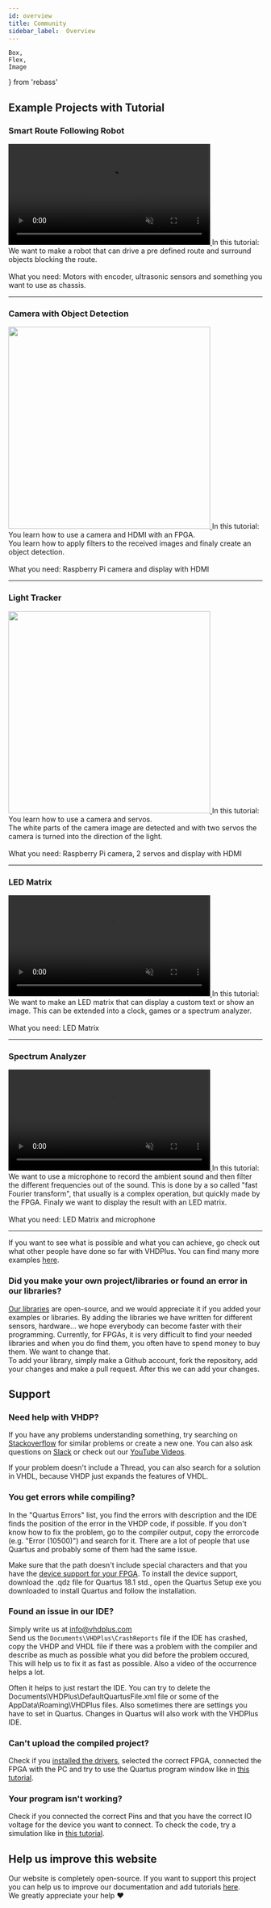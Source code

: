 ```yaml
---
id: overview
title: Community
sidebar_label:  Overview
---
```


    Box,
    Flex,
    Image
} from 'rebass'

## Example Projects with Tutorial

### Smart Route Following Robot

<Flex flexWrap='wrap' mx={-2}>
  <Box p={2} width={[ 1, 1/3 ]}>
    <a href="/docs/community/motor">
      <video width="400" muted autoPlay loop><source src="/img/community/robot_demo.mp4" type="video/mp4"/>Your browser does not support the video tag. You can download the video anyway.</video>
    </a>
  </Box>
  <Box p={2} width={[ 1, 2/3 ]}>
    In this tutorial: We want to make a robot that can drive a pre defined route and surround objects blocking the route. <br/><br/>
    What you need: Motors with encoder, ultrasonic sensors and something you want to use as chassis.
  </Box>
</Flex>
<br/>
<hr/>

### Camera with Object Detection

<Flex flexWrap='wrap' mx={-2}>
  <Box p={2} width={[ 1, 1/3 ]}>
    <a href="/docs/community/camera">
      <img src="/img/community/object_detect.gif" width="400" />
    </a>
  </Box>
  <Box p={2} width={[ 1, 2/3 ]}>
    In this tutorial: You learn how to use a camera and HDMI with an FPGA. <br/>
    You learn how to apply filters to the received images and finaly create an object detection. <br/><br/>
    What you need: Raspberry Pi camera and display with HDMI
  </Box>
</Flex>
<br/>
<hr/>

### Light Tracker

<Flex flexWrap='wrap' mx={-2}>
  <Box p={2} width={[ 1, 1/3 ]}>
    <a href="/docs/community/light_tracker">
      <img src="/img/community/light_track_2.jpg" width="400" />
    </a>
  </Box>
  <Box p={2} width={[ 1, 2/3 ]}>
    In this tutorial: You learn how to use a camera and servos. <br/>
    The white parts of the camera image are detected and with two servos the camera is turned into the direction of the light.<br/><br/>
    What you need: Raspberry Pi camera, 2 servos and display with HDMI
  </Box>
</Flex>
<br/>
<hr/>

### LED Matrix

<Flex flexWrap='wrap' mx={-2}>
  <Box p={2} width={[ 1, 1/3 ]}>
    <a href="/docs/community/matrix">
      <video width="400" muted autoPlay loop><source src="/img/community/matrix-demonstration.webm" type="video/webm"/>Your browser does not support the video tag. You can download the video anyway.</video>
    </a>
  </Box>
  <Box p={2} width={[ 1, 2/3 ]}>
    In this tutorial: We want to make an LED matrix that can display a custom text or show an image. 
    This can be extended into a clock, games or a spectrum analyzer.<br/><br/>
    What you need: LED Matrix
  </Box>
</Flex>
<br/>
<hr/>

### Spectrum Analyzer

<Flex flexWrap='wrap' mx={-2}>
  <Box p={2} width={[ 1, 1/3 ]}>
    <a href="/docs/community/spectrum">
      <video width="400" muted autoPlay loop><source src="/img/community/spectrum-demonstration.webm" type="video/webm"/>Your browser does not support the video tag. You can download the video anyway.</video>
    </a>
  </Box>
  <Box p={2} width={[ 1, 2/3 ]}>
    In this tutorial: We want to use a microphone to record the ambient sound and then filter the different frequencies out of the sound.
    This is done by a so called "fast Fourier transform", that usually is a complex operation, but quickly made by the FPGA. 
    Finaly we want to display the result with an LED matrix.<br/><br/>
    What you need: LED Matrix and microphone
  </Box>
</Flex>
<br/>
<hr/>

If you want to see what is possible and what you can achieve, go check out what other people have done so far with VHDPlus.
You can find many more examples [here](https://github.com/search?utf8=%E2%9C%93&q=vhdplus).

### Did you make your own project/libraries or found an error in our libraries?
[Our libraries](https://github.com/leonbeier/VHDPlus_Libraries_and_Examples) are open-source, and we would appreciate it if you added your examples or libraries. By adding the libraries we have written for different sensors, hardware... we hope everybody can become faster with their programming. Currently, for FPGAs, it is very difficult to find your needed libraries and when you do find them, you often have to spend money to buy them. We want to change that. <br/>
To add your library, simply make a Github account, fork the repository, add your changes and make a pull request. After this we can add your changes.

## Support

### Need help with VHDP?
If you have any problems understanding something, try searching on [Stackoverflow](https://stackoverflow.com/questions/tagged/vhdp) for similar problems or create a new one.
You can also ask questions on [Slack](https://join.slack.com/t/vhdplus/shared_invite/zt-iazvyzs4-EuWFJEUO06PezNYWuN0l3Q) 
or check out our [YouTube Videos](https://www.youtube.com/channel/UC7qiOvlaBSiWyAb7R1xTaEw).

If your problem doesn't include a Thread, you can also search for a solution in VHDL, because VHDP just expands the features of VHDL.

### You get errors while compiling?
In the "Quartus Errors" list, you find the errors with description and the IDE finds the position of the error in the VHDP code, if possible.
If you don't know how to fix the problem, go to the compiler output, copy the errorcode (e.g. "Error (10500)") and search for it. 
There are a lot of people that use Quartus and probably some of them had the same issue. 

Make sure that the path doesn't include special characters and that you have the [device support for your FPGA](https://github.com/CTSRD-CHERI/quartus-install/blob/master/quartus-install.py).
To install the device support, download the .qdz file for Quartus 18.1 std., open the Quartus Setup exe you downloaded to install Quartus and follow the installation.

### Found an issue in our IDE?
Simply write us at <a href="mailto:info@vhdplus.com">info@vhdplus.com</a><br/>
Send us the `Documents\VHDPlus\CrashReports` file if the IDE has crashed,<br/>copy the VHDP and VHDL file if there was a problem with the compiler and<br/> describe as much as possible what you did before the problem occured, This will help us to fix it as fast as possible.
Also a video of the occurrence helps a lot.

Often it helps to just restart the IDE. You can try to delete the Documents\VHDPlus\DefaultQuartusFile.xml file or some of the AppData\Roaming\VHDPlus files.
Also sometimes there are settings you have to set in Quartus. Changes in Quartus will also work with the VHDPlus IDE.

### Can't upload the compiled project?
Check if you [installed the drivers](/docs/getstarted/drivers), selected the correct FPGA, connected the FPGA with the PC and try to use the Quartus program window like in [this tutorial](https://www.youtube.com/watch?v=oGBgobUQ0bU&t=125).

### Your program isn't working?
Check if you connected the correct Pins and that you have the correct IO voltage for the device you want to connect.
To check the code, try a simulation like in [this tutorial](https://www.youtube.com/watch?v=RFN98vqvt2o).

## Help us improve this website
Our website is completely open-source. If you want to support this project you can help us to improve our documentation and add tutorials [here](https://github.com/HendrikMennen/vhdplus-website).<br/>
We greatly appreciate your help ❤